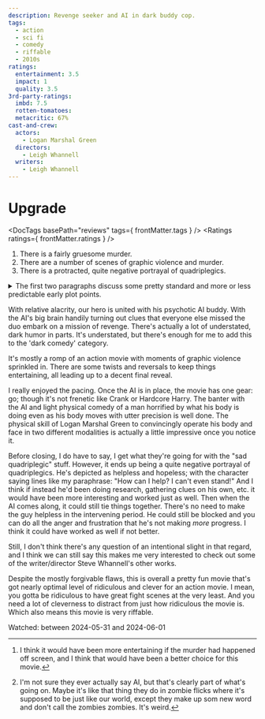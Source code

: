 ```yaml
---
description: Revenge seeker and AI in dark buddy cop.
tags:
  - action
  - sci fi
  - comedy
  - riffable
  - 2010s
ratings:
  entertainment: 3.5
  impact: 1
  quality: 3.5
3rd-party-ratings:
  imbd: 7.5
  rotten-tomatoes: 
  metacritic: 67%
cast-and-crew:
  actors:
    - Logan Marshal Green
  directors:
    - Leigh Whannell
  writers:
    - Leigh Whannell
---
```


# Upgrade

<DocTags basePath="reviews" tags={ frontMatter.tags } />
<Ratings ratings={ frontMatter.ratings } />

<trigger-warning>
  <ol>
    <li>There is a fairly gruesome murder.</li>
    <li>There are a number of scenes of graphic violence and murder.</li>
    <li>There is a protracted, quite negative portrayal of quadriplegics.</li>
  </ol>
</trigger-warning>

<details className="minor-spoiler">
  <summary>The first two paragraphs discuss some pretty standard and more or less predictable early plot points.</summary>

Of course it's a little dark and it starts off with a senseless killing. We have to establish motivation, right?[^1] Wife is killed in what's clearly a hit and our white male lead's neck is broken specifically to paralyze because... sadism? Or is there something more going on?

Our hero spends a little time mired down by his situation. Just then, a man with a solution appears: an AI[^2] powered chip that not only gives him the ability to move his limbs again, but also to get his revenge.

</details>

[^1]: <span class="minor-spoiler">I think it would have been more entertaining if the murder had happened off screen, and I think that would have been a better choice for this movie.</span>
[^2]: I'm not sure they ever actually say AI, but that's clearly part of what's going on. Maybe it's like that thing they do in zombie flicks where it's supposed to be just like our world, except they make up som new word and don't call the zombies zombies. It's weird.

With relative alacrity, our hero is united with his psychotic AI buddy. With the AI's big brain handily turning out clues that everyone else missed the duo embark on a mission of revenge. There's actually a lot of understated, dark humor in parts. It's understated, but there's enough for me to add this to the 'dark comedy' category.

It's mostly a romp of an action movie with moments of graphic violence sprinkled in. There are some twists and reversals to keep things entertaining, all leading up to a decent final reveal.

I really enjoyed the pacing. Once the AI is in place, the movie has one gear: go; though it's not frenetic like Crank or Hardcore Harry. The banter with the AI and light physical comedy of a man horrified by what his body is doing even as his body moves with utter precision is well done. The physical skill of Logan Marshal Green to convincingly operate his body and face in two different modalities is actually a little impressive once you notice it.

Before closing, I do have to say, I get what they're going for with the "sad quadriplegic" stuff. However, it ends up being a quite negative portrayal of quadriplegics. He's depicted as helpless and hopeless; with the character saying lines like my paraphrase: "How can I help? I can't even stand!" And I think if instead he'd been doing research, gathering clues on his own, etc. it would have been more interesting and worked just as well. Then when the AI comes along, it could still tie things together. There's no need to make the guy helpless in the intervening period. He could still be blocked and you can do all the anger and frustration that he's not making _more_ progress. I think it could have worked as well if not better.

Still, I don't think there's any question of an intentional slight in that regard, and I think we can still say this makes me very interested to check out some of the writer/director Steve Whannell's other works.

Despite the mostly forgivable flaws, this is overall a pretty fun movie that's got nearly optimal level of ridiculous and clever for an action movie. I mean, you gotta be ridiculous to have great fight scenes at the very least. And you need a lot of cleverness to distract from just how ridiculous the movie is. Which also means this movie is very riffable.

Watched: between 2024-05-31 and 2024-06-01